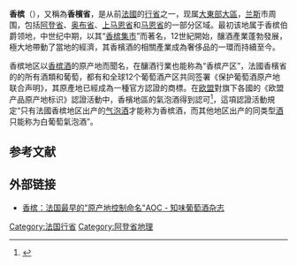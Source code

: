 {{noteTA|G1=法国地名}}
{{Refimprove|time=2018-07-26T18:46:36+00:00}}
{{or1}}
{{Infobox Former Subdivision
|native_name = {{lang|fr|Champagne}}
|conventional_long_name = 香檳
|common_name = Champagne
|subdivision = 行省
|nation = 法蘭西王國
|year_start = 1361年
|event_start = 
|date_start = 
|year_end = 1790年
|event_end = 
|date_end = 
|p1 = 
|flag_p1 = 
|s1 = 
|flag_s1 = 
|image_flag = Champagne-Ardenne flag.svg
|image_coat = Blason région fr Champagne-Ardenne.svg 
|image_map = Champagne in France (1789).svg
|image_map_caption = 香檳在法蘭西王國的位置，1789年
|era = [[中世紀|中世紀]] / [[近代|近代]]
|capital = 特鲁瓦
|common_languages       =
|stat_year1             = 
|stat_area1             = 
|stat_pop1              = 
|political_subdiv = 
|today = {{flagicon|FRA}}[[阿登省|阿登省]]、[[奥布省|奥布省]]、[[上马恩省|上马恩省]]、[[马恩省|马恩省]]
}}

'''香槟'''（{{lang|fr|Champagne}}），又稱為'''香檳省'''，是从前[[法國|法國]]的[[行省_(法国)|行省]]之一，现属[[大東部大區|大東部大區]]，[[兰斯|兰斯]]市周围，包括[[阿登省|阿登省]]、[[奥布省|奥布省]]、[[上马恩省|上马恩省]]和[[马恩省|马恩省]]的一部分区域。最初该地属于香槟伯爵领地，中世纪中期，以其“[[香槟集市|香槟集市]]”而著名，12世紀開始，釀酒產業蓬勃發展，極大地帶動了當地的經濟，其香檳酒的相關產業成為奢侈品的一環而持續至今。

香槟地区以[[香槟酒|香槟酒]]的原产地而聞名，在釀酒行業也能称為“香槟产区”，法國香檳省的的所有酒類和葡萄，都有和全球12个葡萄酒产区共同签署《保护葡萄酒原产地联合声明》，其原產地已經成為一種官方認證的商標。在[[欧盟|欧盟]]對旗下各國的《欧盟产品原产地标识》認證活動中，香檳地區的氣泡酒得到認可<ref>{{Cite web |url=https://www.ixueshu.com/document/52a07628541e5c1a318947a18e7f9386.html |title=丁燕. 比利时海关查获一批美国假冒香槟酒. 中外葡萄与葡萄酒, 2008(2):71-72. |accessdate=2018-07-26 |archive-date=2018-07-26 |archive-url=https://web.archive.org/web/20180726234027/https://www.ixueshu.com/document/52a07628541e5c1a318947a18e7f9386.html |dead-url=no }}</ref>，這項認證活動規定“只有法國香槟地区出产的[[气泡酒|气泡酒]]才能称为香槟酒，而其他地区出产的同类型[[酒|酒]]只能称为白葡萄氣泡酒”。

== 参考文献 ==
{{reflist}}

==外部链接==
*[http://tastespirit.com/p/4244.html 香槟：法国最早的"原产地控制命名"AOC - 知味葡萄酒杂志] {{Wayback|url=http://tastespirit.com/p/4244.html |date=20180728131532 }}
{{Authority control}}
{{France-geo-stub}}
[[Category:法国行省|Category:法国行省]]
[[Category:阿登省地理|Category:阿登省地理]]